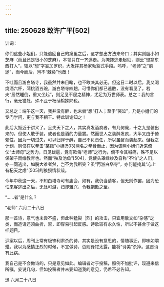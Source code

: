 ```yaml
---
---
---
```

title: 250628 致许广平[502]
---




训词：

你们这些小姐们，只能逃回自己的窠里之后，这才想出方法来夸口；其实则胆小如芝麻（而且还是很小的芝麻），本领只在一齐逃走。为掩饰逃走起见，则云“想拿东西打人”，辄以“想”字妄加罗织，大发挥其杨家勃谿式手段。呜呼，“老师”之“前途”，而今而后，岂不“棘矣”也哉！

不吐而且游白塔寺，我虽然并未目睹，也不敢决其必无。但这日二时以后，我又喝烧酒六杯，蒲桃酒五碗，游白塔寺四趟，可惜你们都已逃散，没有看见了。若夫“居然睡倒，重又坐起”，则足见不屈之精神，尤足为万世师表。总之：我的言行，毫无错处，殊不亚于杨荫榆姊姊也。

又总之：端午这一天，我并没有醉，也未尝“想”打人；至于“哭泣”，乃是小姐们的专门学问，更与我不相干。特此训谕知之！

此后大抵近于讲义了。且夫天下之人，其实真发酒疯者，有几何哉，十之九是装出来的。但使人敢于装，或者也是酒的力量罢。然而世人之装醉发疯，大半又由于倚赖性，因为一切过失，可以归罪于醉，自己不负责任，所以虽醒而装起来。但我之计划，则仅在以拳击“某籍”小姐[503]两名之拳骨而止，因为该两小姐们近来倚仗“太师母”之势力，日见跋扈，竟有欺侮“老师”之行为，倘不令其喊痛，殊不足以保架子而维教育也。然而“殃及池鱼”[504]，竟使头罩绿纱及自称“不怕”之人们，亦一同逃出，如脱大难者然，岂不为我所笑？虽“再游白塔寺”，亦何能掩其“心上有杞天之虑”[505]的狼狈情状哉。

今年中秋这一天，不知白塔寺可有庙会，如有，我仍当请客，但无则作罢，因为恐怕来客逃出之后，无处可游，扫却雅兴，令我抱歉之至。

“……者”是什么？

“老师” 六月二十八日

那一首诗，意气也未尝不盛，但此种猛裂［烈］的攻击，只宜用散文如“杂感”之类，而造语还须曲折，否，即容易引起反感。诗歌较有永久性，所以不甚合于做这样题目。

沪案以后，周刊上常有极锋利肃杀的诗，其实是没有意思的，情随事迁，即味如嚼蜡。我以为感情正烈的时候，不宜做诗，否则锋铓太露，能将“诗美”杀掉。这首诗有此病。

我自己是不会做诗的，只是意见如此。编辑者对于投稿，照例不加批评，现遵来信所嘱，妄说几句，但如投稿者并未要知道我的意见，仍希不必告知。

迅 六月二十八日